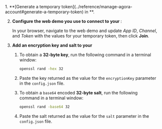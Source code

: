 
<Poc3 />
<PlatformWrapper platform="react-native, electron, flutter, windows, unreal">
1. **[Generate a temporary token](../reference/manage-agora-account#generate-a-temporary-token) in <Vg k="CONSOLE" />**.

2. **Configure the web demo you use to connect to your <Vpl k="CLIENT"/>**:

    In your browser, navigate to the <Link target="_blank" to="{{Global.DEMO_BASIC_VIDEO_CALL_URL}}"><Vg
    k="COMPANY"/> web demo</Link> and update _App ID_, _Channel_, and _Token_ with the values for your temporary token, then click **Join**.

1.  **Add an encryption key and salt to your <Vpl k="CLIENT" />**

    1.  To obtain a **32-byte key**, run the following command in a terminal window:

        ```bash
        openssl rand -hex 32
        ```

    1.  Paste the key returned as the value for the `encryptionKey` parameter in the `config.json` file.

    1.  To obtain a `base64` encoded  **32-byte salt**, run the following command in a terminal window:

        ```bash
        openssl rand -base64 32
        ```

    1.  Paste the salt returned as the value for the `salt` parameter in the `config.json` file.
</PlatformWrapper>

<ReactNative />
<Electron />
<Flutter />
<Windows/>
<Unreal />
